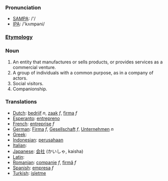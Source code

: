 ===Pronunciation===
*[[w:SAMPA|SAMPA]]: /'/
*[[w:IPA|IPA]]: /'kʌmpəni/
===[[Etymology]]===
===Noun===

#An entity that manufactures or sells products, or provides services as a commercial venture.
#A group of individuals with a common purpose, as in a company of actors.
#Social visitors.
#Companionship.

===Translations===

*[[Dutch]]: [[bedrijf]] ''n'', [[zaak]] ''f'', [[firma]] ''f''
*[[Esperanto]]: [[entrepreno]]
*[[French]]: [[entreprise]] ''f''
*[[German]]: [[Firma]] ''f'', [[Gesellschaft]] ''f'', [[Unternehmen]] ''n''
*[[Greek]]: [[]]
*[[Indonesian]]: [[usaha|perusahaan]]
*[[Italian]]: [[]]
*[[Japanese]]: [[会社]] (かいしゃ, kaisha)
*[[Latin]]: [[]]
*[[Romanian]]: [[companie]] ''f'', [[firmă]] ''f''
*[[Spanish]]: [[empresa]] ''f''
*[[Turkish]]: [[işletme]]